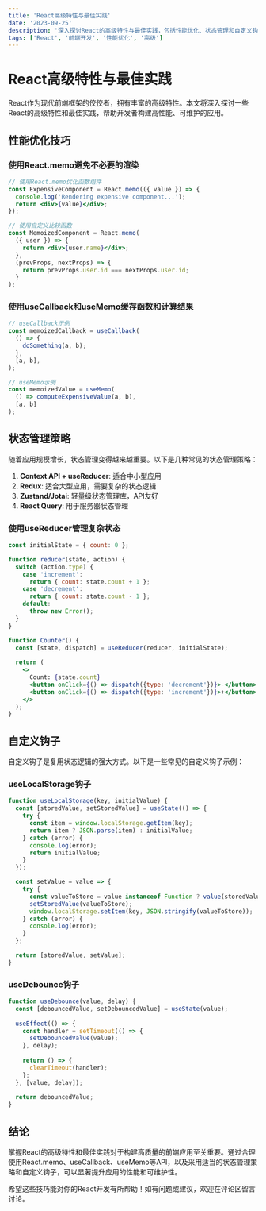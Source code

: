 ```yaml
---
title: 'React高级特性与最佳实践'
date: '2023-09-25'
description: '深入探讨React的高级特性与最佳实践，包括性能优化、状态管理和自定义钩子'
tags: ['React', '前端开发', '性能优化', '高级']
---
```


# React高级特性与最佳实践

React作为现代前端框架的佼佼者，拥有丰富的高级特性。本文将深入探讨一些React的高级特性和最佳实践，帮助开发者构建高性能、可维护的应用。

## 性能优化技巧

### 使用React.memo避免不必要的渲染

```jsx
// 使用React.memo优化函数组件
const ExpensiveComponent = React.memo(({ value }) => {
  console.log('Rendering expensive component...');
  return <div>{value}</div>;
});

// 使用自定义比较函数
const MemoizedComponent = React.memo(
  ({ user }) => {
    return <div>{user.name}</div>;
  },
  (prevProps, nextProps) => {
    return prevProps.user.id === nextProps.user.id;
  }
);
```

### 使用useCallback和useMemo缓存函数和计算结果

```jsx
// useCallback示例
const memoizedCallback = useCallback(
  () => {
    doSomething(a, b);
  },
  [a, b],
);

// useMemo示例
const memoizedValue = useMemo(
  () => computeExpensiveValue(a, b), 
  [a, b]
);
```

## 状态管理策略

随着应用规模增长，状态管理变得越来越重要。以下是几种常见的状态管理策略：

1. **Context API + useReducer**: 适合中小型应用
2. **Redux**: 适合大型应用，需要复杂的状态逻辑
3. **Zustand/Jotai**: 轻量级状态管理库，API友好
4. **React Query**: 用于服务器状态管理

### 使用useReducer管理复杂状态

```jsx
const initialState = { count: 0 };

function reducer(state, action) {
  switch (action.type) {
    case 'increment':
      return { count: state.count + 1 };
    case 'decrement':
      return { count: state.count - 1 };
    default:
      throw new Error();
  }
}

function Counter() {
  const [state, dispatch] = useReducer(reducer, initialState);
  
  return (
    <>
      Count: {state.count}
      <button onClick={() => dispatch({type: 'decrement'})}>-</button>
      <button onClick={() => dispatch({type: 'increment'})}>+</button>
    </>
  );
}
```

## 自定义钩子

自定义钩子是复用状态逻辑的强大方式。以下是一些常见的自定义钩子示例：

### useLocalStorage钩子

```jsx
function useLocalStorage(key, initialValue) {
  const [storedValue, setStoredValue] = useState(() => {
    try {
      const item = window.localStorage.getItem(key);
      return item ? JSON.parse(item) : initialValue;
    } catch (error) {
      console.log(error);
      return initialValue;
    }
  });

  const setValue = value => {
    try {
      const valueToStore = value instanceof Function ? value(storedValue) : value;
      setStoredValue(valueToStore);
      window.localStorage.setItem(key, JSON.stringify(valueToStore));
    } catch (error) {
      console.log(error);
    }
  };

  return [storedValue, setValue];
}
```

### useDebounce钩子

```jsx
function useDebounce(value, delay) {
  const [debouncedValue, setDebouncedValue] = useState(value);
  
  useEffect(() => {
    const handler = setTimeout(() => {
      setDebouncedValue(value);
    }, delay);
    
    return () => {
      clearTimeout(handler);
    };
  }, [value, delay]);
  
  return debouncedValue;
}
```

## 结论

掌握React的高级特性和最佳实践对于构建高质量的前端应用至关重要。通过合理使用React.memo、useCallback、useMemo等API，以及采用适当的状态管理策略和自定义钩子，可以显著提升应用的性能和可维护性。

希望这些技巧能对你的React开发有所帮助！如有问题或建议，欢迎在评论区留言讨论。 